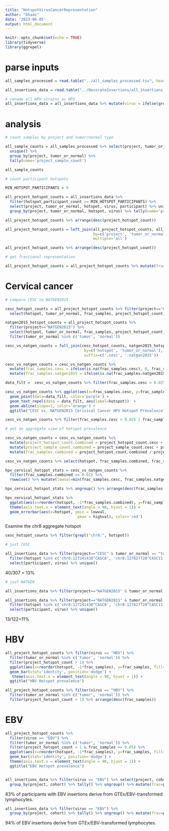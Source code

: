 ```yaml
---
title: "HotspotVirusCancerRepresentation"
author: "bhaas"
date: '2023-06-05'
output: html_document
---
```


```r
knitr::opts_chunk$set(echo = TRUE)
library(tidyverse)
library(ggrepel)
```


# parse inputs

```r

all_samples_processed = read.table("../all_samples_processed.tsv", header=T, sep="\t", stringsAsFactors = F)

```


```r

all_insertions_data = read.table("../DecorateInsertions/all_insertions_and_virus_content_merged.FILTERED.Decorated.tsv", header=T, sep="\t", stringsAsFactors = F)

# rename all HPV strains as HPV
all_insertions_data = all_insertions_data %>% mutate(virus = ifelse(grepl("HPV", virus), "HPV", virus))

```



# analysis


```r

# count samples by project and tumor/normal type

all_sample_counts = all_samples_processed %>% select(project, tumor_or_normal, participant) %>% 
  unique() %>% 
  group_by(project, tumor_or_normal) %>%
  tally(name='project_sample_count')

all_sample_counts

```

```r
# count participant hotspots

MIN_HOTSPOT_PARTICIPANTS = 9

all_project_hotspot_counts = all_insertions_data %>%
  filter(hotspot_participant_count >= MIN_HOTSPOT_PARTICIPANTS) %>%
  select(project, tumor_or_normal, hotspot, virus, participant) %>% unique() %>%
  group_by(project, tumor_or_normal, hotspot, virus) %>% tally(name='project_hotspot_count')

all_project_hotspot_counts %>% arrange(desc(project_hotspot_count))

```

```r

all_project_hotspot_counts = left_join(all_project_hotspot_counts, all_sample_counts,
                                       by=c('project', 'tumor_or_normal'),
                                       multiple='all')

all_project_hotspot_counts %>% arrange(desc(project_hotspot_count))
```

```r

# get fractional representation

all_project_hotspot_counts = all_project_hotspot_counts %>% mutate(frac_samples = project_hotspot_count / project_sample_count)


```

# Cervical cancer

```r

# compare CESC to NATGEN2015

cesc_hotspot_counts = all_project_hotspot_counts %>% filter(project=="CESC") %>% 
  select(hotspot, tumor_or_normal, frac_samples, project_hotspot_count, project_sample_count)

natgen2015_hotspot_counts = all_project_hotspot_counts %>% 
  filter(project=="NATGEN2015") %>% 
  select(hotspot, tumor_or_normal, frac_samples, project_hotspot_count, project_sample_count) %>%
  filter(tumor_or_normal %in% c('tumor', 'normal'))

cesc_vs_natgen_counts = full_join(cesc_hotspot_counts, natgen2015_hotspot_counts,
                                   by=c('hotspot', 'tumor_or_normal'),
                                   suffix=c('.cesc', '.natgen2015'))

cesc_vs_natgen_counts = cesc_vs_natgen_counts %>% 
  mutate(frac_samples.cesc = ifelse(is.na(frac_samples.cesc), 0, frac_samples.cesc)) %>%
  mutate(frac_samples.natgen2015 = ifelse(is.na(frac_samples.natgen2015), 0, frac_samples.natgen2015))

```


```r

data_filt =  cesc_vs_natgen_counts %>% filter(frac_samples.cesc > 0.025 | frac_samples.natgen2015 > 0.1)

cesc_vs_natgen_counts %>% ggplot(aes(x=frac_samples.cesc, y=frac_samples.natgen2015)) + geom_point() +
  geom_point(data=data_filt, color='purple') +
  geom_text_repel(data = data_filt, aes(label=hotspot))  +
  geom_abline(slope=1, color='orange') + 
  ggtitle("CESC vs. NATGEN2015 Cerivical Cancer HPV Hotspot Prevalence")
```


```r

cesc_vs_natgen_counts %>% filter(frac_samples.cesc > 0.025 | frac_samples.natgen2015 > 0.1) %>% arrange(desc(frac_samples.cesc))

```

```r

# get an aggregate view of hotspot prevalence

cesc_vs_natgen_counts = cesc_vs_natgen_counts %>% 
  mutate(project_hotspot_count.combined = project_hotspot_count.cesc + project_hotspot_count.natgen2015) %>%
  mutate(project_sample_count.combined = project_sample_count.cesc + project_sample_count.natgen2015) %>%
  mutate(frac_samples.combined = project_hotspot_count.combined / project_sample_count.combined)

cesc_vs_natgen_counts %>% select(hotspot, frac_samples.combined, frac_samples.cesc, frac_samples.natgen2015) %>% arrange(desc(frac_samples.combined))

```


```r

hpv_cervical_hotspot_stats = cesc_vs_natgen_counts %>% 
  filter(frac_samples.combined >= 0.01) %>%
  rowwise() %>% mutate(lowval=min(frac_samples.cesc, frac_samples.natgen2015), highval=max(frac_samples.cesc, frac_samples.natgen2015)) 

hpv_cervical_hotspot_stats %>% ungroup() %>% arrange(desc(frac_samples.combined)) %>% select(hotspot, frac_samples.cesc, frac_samples.natgen2015, frac_samples.combined)

hpv_cervical_hotspot_stats %>% 
  ggplot(aes(x=reorder(hotspot, -1*frac_samples.combined), y=frac_samples.combined)) + geom_col() +
  theme(axis.text.x = element_text(angle = 90, hjust = 1)) +
  geom_errorbar(aes(x=hotspot, ymin = lowval,
                                ymax = highval), color='red')


```

Examine the chr8 aggregate hotspot

```r

cesc_hotspot_counts %>% filter(grepl("chr8:", hotspot))

```

```r

# just CESC 

all_insertions_data %>% filter(project=="CESC" & tumor_or_normal == "tumor") %>%
  filter(hotspot %in% c('chr8:127241438^CASC8', 'chr8:127627728^CASC11', 'chr8:127764585^PVT1')) %>%
  select(participant, virus) %>% unique() 


```

40/307 = 13%


```r
# just NATGEN

all_insertions_data %>% filter(project=="NATGEN2015" & tumor_or_normal == "tumor") %>% select(participant) %>% unique() %>% nrow()

all_insertions_data %>% filter(project=="NATGEN2015" & tumor_or_normal == "tumor") %>%
  filter(hotspot %in% c('chr8:127241438^CASC8', 'chr8:127627728^CASC11', 'chr8:127764585^PVT1')) %>%
  select(participant, virus) %>% unique() 


```

13/122=11%


# HBV

```r

all_project_hotspot_counts %>% filter(virus == "HBV") %>% 
  filter(tumor_or_normal %in% c('tumor', 'normal')) %>%
  filter(project_hotspot_count > 1) %>%
  ggplot(aes(x=reorder(hotspot, -1*frac_samples), y=frac_samples, fill=tumor_or_normal, color=project)) + 
  geom_bar(stat='identity', position='dodge') +
   theme(axis.text.x = element_text(angle = 90, hjust = 1)) +
  ggtitle("HBV Hotspot prevalence")


```

```r

all_project_hotspot_counts %>% filter(virus == "HBV") %>% 
  filter(tumor_or_normal %in% c('tumor', 'normal')) %>%
  filter(project_hotspot_count > 1) %>% arrange(desc(frac_samples))


```







# EBV

```r

all_project_hotspot_counts %>% 
  filter(virus == "EBV") %>% 
  filter(tumor_or_normal %in% c('tumor', 'normal')) %>%
  filter(project_hotspot_count > 1 & frac_samples >= 0.05) %>%
  ggplot(aes(x=reorder(hotspot, -1*frac_samples), y=frac_samples, fill=tumor_or_normal, color=project)) + 
  geom_bar(stat='identity', position='dodge') +
  theme(axis.text.x = element_text(angle = 90, hjust = 1)) +
  ggtitle("EBV Hotspot prevalence")



```

```r

all_insertions_data %>% filter(virus == "EBV") %>% select(project, cohort, participant) %>% unique() %>% 
  group_by(project, cohort) %>% tally() %>% ungroup() %>% mutate(frac=prop.table(n))
```

83% of participants with EBV insertions derive from GTEx/EBV-transformed lymphocytes.

```r

all_insertions_data %>% filter(virus == "EBV") %>% 
  group_by(project, cohort) %>% tally() %>% ungroup() %>% mutate(frac=prop.table(n))
```
94% of EBV insertions derive from GTEx/EBV-transformed lymphocytes.





